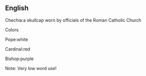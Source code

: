 ==English==

Chechia:a skullcap worn by officials of the Roman Catholic Church

Colors


Pope:white


Cardinal:red


Bishop:purple

Note: Very low word use!